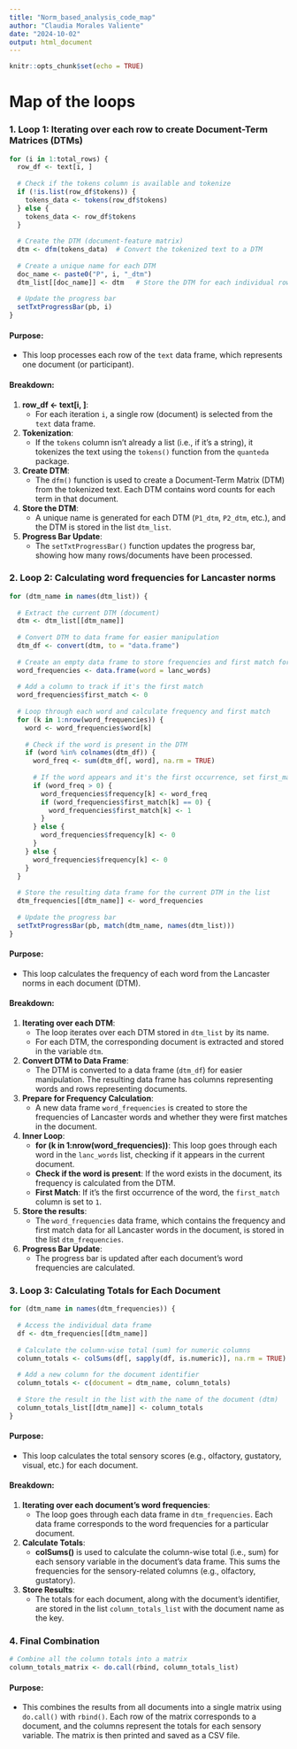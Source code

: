 ```yaml
---
title: "Norm_based_analysis_code_map"
author: "Claudia Morales Valiente"
date: "2024-10-02"
output: html_document
---
```


```r
knitr::opts_chunk$set(echo = TRUE)
```

# Map of the loops

### 1. **Loop 1: Iterating over each row to create Document-Term Matrices (DTMs)**

``` r
for (i in 1:total_rows) {
  row_df <- text[i, ]
  
  # Check if the tokens column is available and tokenize
  if (!is.list(row_df$tokens)) {
    tokens_data <- tokens(row_df$tokens)
  } else {
    tokens_data <- row_df$tokens
  }
  
  # Create the DTM (document-feature matrix)
  dtm <- dfm(tokens_data)  # Convert the tokenized text to a DTM
  
  # Create a unique name for each DTM
  doc_name <- paste0("P", i, "_dtm")
  dtm_list[[doc_name]] <- dtm   # Store the DTM for each individual row
  
  # Update the progress bar
  setTxtProgressBar(pb, i)
}
```

#### Purpose:

-   This loop processes each row of the `text` data frame, which represents one document (or participant).

#### Breakdown:

1.  **row_df \<- text[i, ]**:
    -   For each iteration `i`, a single row (document) is selected from the `text` data frame.
2.  **Tokenization**:
    -   If the `tokens` column isn't already a list (i.e., if it's a string), it tokenizes the text using the `tokens()` function from the `quanteda` package.
3.  **Create DTM**:
    -   The `dfm()` function is used to create a Document-Term Matrix (DTM) from the tokenized text. Each DTM contains word counts for each term in that document.
4.  **Store the DTM**:
    -   A unique name is generated for each DTM (`P1_dtm`, `P2_dtm`, etc.), and the DTM is stored in the list `dtm_list`.
5.  **Progress Bar Update**:
    -   The `setTxtProgressBar()` function updates the progress bar, showing how many rows/documents have been processed.

### 2. **Loop 2: Calculating word frequencies for Lancaster norms**

``` r
for (dtm_name in names(dtm_list)) {
  
  # Extract the current DTM (document)
  dtm <- dtm_list[[dtm_name]]
  
  # Convert DTM to data frame for easier manipulation
  dtm_df <- convert(dtm, to = "data.frame")
  
  # Create an empty data frame to store frequencies and first match for lanc words for the current document
  word_frequencies <- data.frame(word = lanc_words)
  
  # Add a column to track if it's the first match
  word_frequencies$first_match <- 0
  
  # Loop through each word and calculate frequency and first match
  for (k in 1:nrow(word_frequencies)) {
    word <- word_frequencies$word[k]
    
    # Check if the word is present in the DTM
    if (word %in% colnames(dtm_df)) {
      word_freq <- sum(dtm_df[, word], na.rm = TRUE)
      
      # If the word appears and it's the first occurrence, set first_match to 1
      if (word_freq > 0) {
        word_frequencies$frequency[k] <- word_freq
        if (word_frequencies$first_match[k] == 0) {
          word_frequencies$first_match[k] <- 1
        }
      } else {
        word_frequencies$frequency[k] <- 0
      }
    } else {
      word_frequencies$frequency[k] <- 0
    }
  }
  
  # Store the resulting data frame for the current DTM in the list
  dtm_frequencies[[dtm_name]] <- word_frequencies
  
  # Update the progress bar
  setTxtProgressBar(pb, match(dtm_name, names(dtm_list)))
}
```

#### Purpose:

-   This loop calculates the frequency of each word from the Lancaster norms in each document (DTM).

#### Breakdown:

1.  **Iterating over each DTM**:
    -   The loop iterates over each DTM stored in `dtm_list` by its name.
    -   For each DTM, the corresponding document is extracted and stored in the variable `dtm`.
2.  **Convert DTM to Data Frame**:
    -   The DTM is converted to a data frame (`dtm_df`) for easier manipulation. The resulting data frame has columns representing words and rows representing documents.
3.  **Prepare for Frequency Calculation**:
    -   A new data frame `word_frequencies` is created to store the frequencies of Lancaster words and whether they were first matches in the document.
4.  **Inner Loop**:
    -   **for (k in 1:nrow(word_frequencies))**: This loop goes through each word in the `lanc_words` list, checking if it appears in the current document.
    -   **Check if the word is present**: If the word exists in the document, its frequency is calculated from the DTM.
    -   **First Match**: If it's the first occurrence of the word, the `first_match` column is set to `1`.
5.  **Store the results**:
    -   The `word_frequencies` data frame, which contains the frequency and first match data for all Lancaster words in the document, is stored in the list `dtm_frequencies`.
6.  **Progress Bar Update**:
    -   The progress bar is updated after each document's word frequencies are calculated.

### 3. **Loop 3: Calculating Totals for Each Document**

``` r
for (dtm_name in names(dtm_frequencies)) {
  
  # Access the individual data frame
  df <- dtm_frequencies[[dtm_name]]
  
  # Calculate the column-wise total (sum) for numeric columns
  column_totals <- colSums(df[, sapply(df, is.numeric)], na.rm = TRUE)
  
  # Add a new column for the document identifier
  column_totals <- c(document = dtm_name, column_totals)
  
  # Store the result in the list with the name of the document (dtm)
  column_totals_list[[dtm_name]] <- column_totals
}
```

#### Purpose:

-   This loop calculates the total sensory scores (e.g., olfactory, gustatory, visual, etc.) for each document.

#### Breakdown:

1.  **Iterating over each document's word frequencies**:
    -   The loop goes through each data frame in `dtm_frequencies`. Each data frame corresponds to the word frequencies for a particular document.
2.  **Calculate Totals**:
    -   **colSums()** is used to calculate the column-wise total (i.e., sum) for each sensory variable in the document's data frame. This sums the frequencies for the sensory-related columns (e.g., olfactory, gustatory).
3.  **Store Results**:
    -   The totals for each document, along with the document's identifier, are stored in the list `column_totals_list` with the document name as the key.

### 4. **Final Combination**

``` r
# Combine all the column totals into a matrix
column_totals_matrix <- do.call(rbind, column_totals_list)
```

#### Purpose:

-   This combines the results from all documents into a single matrix using `do.call()` with `rbind()`. Each row of the matrix corresponds to a document, and the columns represent the totals for each sensory variable. The matrix is then printed and saved as a CSV file.
